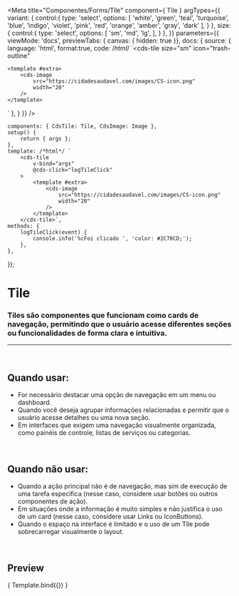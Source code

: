
<Meta
	title="Componentes/Forms/Tile"
	component={ Tile }
	argTypes={{
		variant: {
			control:{
				type: 'select',
				options: [
					'white',
					'green',
					'teal',
					'turquoise',
					'blue',
					'indigo',
					'violet',
					'pink',
					'red',
					'orange',
					'amber',
					'gray',
					'dark'
				],
			}
		},
		size: {
			control:{
				type: 'select',
				options: [
					'sm',
					'md',
					'lg',
				],
			}
		},
	}}
	parameters={{
		viewMode: 'docs',
		previewTabs: { canvas: { hidden: true }},
		docs: {
			source: {
				language: 'html',
				format:true,
				code: /*html*/
`<cds-tile
	size="sm"
	icon="trash-outline"
>
	<template #extra>
		<cds-image
			src="https://cidadesaudavel.com/images/CS-icon.png"
			width="20"
		/>
	</template>
</cds-tile>`
			},
		}
	}}
/>

	components: { CdsTile: Tile, CdsImage: Image },
	setup() {
		return { args };
	},
	template: /*html*/ `
		<cds-tile
			v-bind="args"
			@cds-click="logTileClick"
		>
			<template #extra>
				<cds-image
					src="https://cidadesaudavel.com/images/CS-icon.png"
					width="20"
				/>
			</template>
		</cds-tile>`,
	methods: {
		logTileClick(event) {
			console.info('%cFoi clicado ', 'color: #2C70CD;');
		},
	},
});

# Tile

### Tiles são componentes que funcionam como cards de navegação, permitindo que o usuário acesse diferentes seções ou funcionalidades de forma clara e intuitiva.
---
<br />

## Quando usar:
- For necessário destacar uma opção de navegação em um menu ou dashboard.
- Quando você deseja agrupar informações relacionadas e permitir que o usuário acesse detalhes ou uma nova seção.
- Em interfaces que exigem uma navegação visualmente organizada, como painéis de controle, listas de serviços ou categorias.


<br />

## Quando não usar:
- Quando a ação principal não é de navegação, mas sim de execução de uma tarefa específica (nesse caso, considere usar botões ou outros componentes de ação).
- Em situações onde a informação é muito simples e não justifica o uso de um card (nesse caso, considere usar Links ou IconButtons).
- Quando o espaço na interface é limitado e o uso de um Tile pode sobrecarregar visualmente o layout.

<br />

## Preview

<Canvas>
	<Story
		name="Tile"
		args={{
			size: 'sm',
			icon: 'settings-outline',
			variant: 'green',
			disabled: false,
			loading: false,
			title: 'Excluir',
		}}
	>
		{ Template.bind({}) }
	</Story>
</Canvas>

<ArgsTable story="Tile" />
